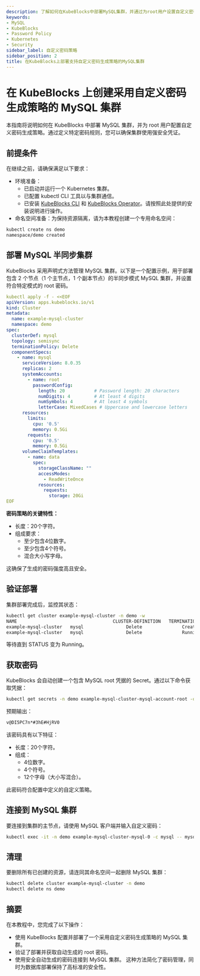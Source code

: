 ```yaml
---
description: 了解如何在KubeBlocks中部署MySQL集群，并通过为root用户设置自定义密码生成策略来增强安全性。
keywords:
- MySQL
- KubeBlocks
- Password Policy
- Kubernetes
- Security
sidebar_label: 自定义密码策略
sidebar_position: 2
title: 在KubeBlocks上部署支持自定义密码生成策略的MySQL集群
---
```

# 在 KubeBlocks 上创建采用自定义密码生成策略的 MySQL 集群
本指南将说明如何在 KubeBlocks 中部署 MySQL 集群，并为 root 用户配置自定义密码生成策略。通过定义特定密码规则，您可以确保集群使用强安全凭证。



## 前提条件

在继续之前，请确保满足以下要求：
- 环境准备：
  - 已启动并运行一个 Kubernetes 集群。
  - 已配置 kubectl CLI 工具以与集群通信。
  - 已安装 [KubeBlocks CLI](../../user_docs/references/install-kbcli) 和 [KubeBlocks Operator](../../user_docs/overview/install-kubeblocks)。请按照此处提供的安装说明进行操作。
- 命名空间准备：为保持资源隔离，请为本教程创建一个专用命名空间：

```bash
kubectl create ns demo
namespace/demo created
```




## 部署 MySQL 半同步集群

KubeBlocks 采用声明式方法管理 MySQL 集群。以下是一个配置示例，用于部署包含 2 个节点（1 个主节点，1 个副本节点）的半同步模式 MySQL 集群，并设置符合特定模式的 root 密码。



```yaml
kubectl apply -f - <<EOF
apiVersion: apps.kubeblocks.io/v1
kind: Cluster
metadata:
  name: example-mysql-cluster
  namespace: demo
spec:
  clusterDef: mysql
  topology: semisync
  terminationPolicy: Delete
  componentSpecs:
    - name: mysql
      serviceVersion: 8.0.35
      replicas: 2
      systemAccounts:
        - name: root
          passwordConfig:
            length: 20           # Password length: 20 characters
            numDigits: 4         # At least 4 digits
            numSymbols: 4        # At least 4 symbols
            letterCase: MixedCases # Uppercase and lowercase letters
      resources:
        limits:
          cpu: '0.5'
          memory: 0.5Gi
        requests:
          cpu: '0.5'
          memory: 0.5Gi
      volumeClaimTemplates:
        - name: data
          spec:
            storageClassName: ""
            accessModes:
              - ReadWriteOnce
            resources:
              requests:
                storage: 20Gi
EOF
```

**密码策略的关键特性：**
- 长度：20个字符。
- 组成要求：
  - 至少包含4位数字。
  - 至少包含4个符号。
  - 混合大小写字母。

这确保了生成的密码强度高且安全。



## 验证部署

集群部署完成后，监控其状态：

```bash
kubectl get cluster example-mysql-cluster -n demo -w
NAME                                    CLUSTER-DEFINITION   TERMINATION-POLICY   STATUS     AGE
example-mysql-cluster   mysql                Delete               Creating   10s
example-mysql-cluster   mysql                Delete               Running    1m
```

等待直到 STATUS 变为 Running。

## 获取密码

KubeBlocks 会自动创建一个包含 MySQL root 凭据的 Secret。通过以下命令获取凭据：

```bash
kubectl get secrets -n demo example-mysql-cluster-mysql-account-root -o jsonpath='{.data.password}' | base64 -d
```

预期输出：

```bash
v@DI5PC7n*#3hE#HjRV0
```

该密码具有以下特征：
- 长度：20个字符。
- 组成：
  - 4位数字。
  - 4个符号。
  - 12个字母（大小写混合）。

此密码符合配置中定义的自定义策略。

## 连接到 MySQL 集群

要连接到集群的主节点，请使用 MySQL 客户端并输入自定义密码：

```bash
kubectl exec -it -n demo example-mysql-cluster-mysql-0 -c mysql -- mysql -h example-mysql-cluster-mysql.demo.svc.cluster.local -uroot -pv@DI5PC7n*#3hE#HjRV0
```




## 清理
要删除所有已创建的资源，请连同其命名空间一起删除 MySQL 集群：

```bash
kubectl delete cluster example-mysql-cluster -n demo
kubectl delete ns demo
```




## 摘要
在本教程中，您完成了以下操作：
- 使用 KubeBlocks 配置并部署了一个采用自定义密码生成策略的 MySQL 集群。
- 验证了部署并获取自动生成的 root 密码。
- 使用安全自动生成的密码连接到 MySQL 集群。
这种方法简化了密码管理，同时为数据库部署保持了高标准的安全性。

